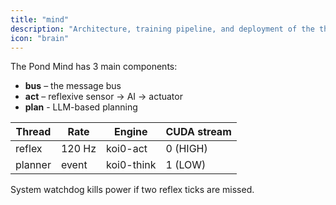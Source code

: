 ```yaml
---
title: "mind"
description: "Architecture, training pipeline, and deployment of the thinking & reflex engines"
icon: "brain"
---
```


The Pond Mind has 3 main components:

* **bus** – the message bus
* **act** – reflexive sensor -> AI -> actuator
* **plan** - LLM-based planning

| Thread | Rate | Engine | CUDA stream |
| ------ | ---- | ------ | ----------- |
| reflex | 120 Hz | koi0-act | 0 (HIGH) |
| planner| event | koi0-think | 1 (LOW) |

System watchdog kills power if two reflex ticks are missed.
